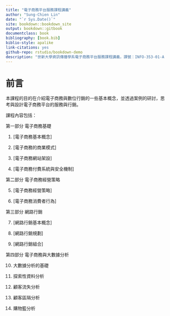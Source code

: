 ```yaml
--- 
title: "電子商務平台服務課程講義"
author: "Sung-Chien Lin"
date: "`r Sys.Date()`"
site: bookdown::bookdown_site
output: bookdown::gitbook
documentclass: book
bibliography: [book.bib]
biblio-style: apalike
link-citations: yes
github-repo: rstudio/bookdown-demo
description: "世新大學資訊傳播學系電子商務平台服務課程講義，課號：INFO-353-01-A1"
---
```


# 前言 {-}

本課程的目的在介紹電子商務與數位行銷的一些基本概念，並透過案例的研討，思考與設計電子商務平台的服務與行銷。

課程內容包括：

第一部分 電子商務基礎

1. [電子商務基本概念]

2. [電子商務的商業模式]

3. [電子商務網站架設]

4. [電子商務付費系統與安全機制]

第二部分 電子商務經營策略

5. [電子商務經營策略]

6. [電子商務消費者行為]

第三部分 網路行銷

7. [網路行銷基本概念]

8. [網路行銷規劃]

9. [網路行銷組合]

第四部分 電子商務與大數據分析

10. 大數據分析的基礎

11. 探索性資料分析

12. 顧客流失分析

13. 顧客區隔分析

14. 購物籃分析
